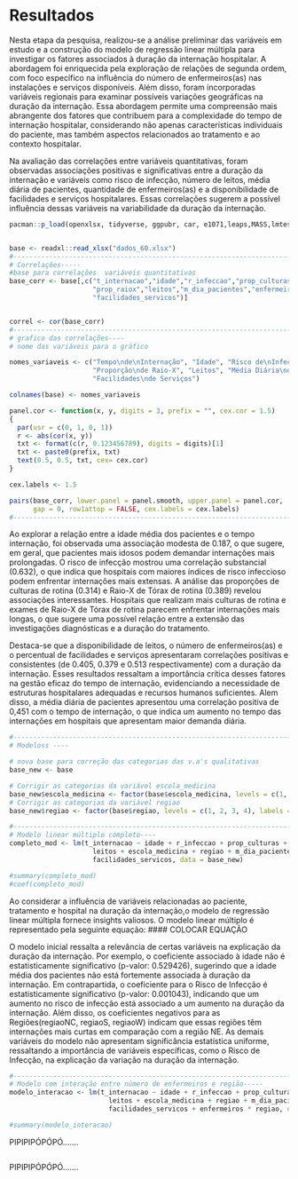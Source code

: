 # Resultados

  Nesta etapa da pesquisa, realizou-se a análise preliminar das variáveis em estudo e a construção do modelo de regressão linear
múltipla para investigar os fatores associados à duração da internação hospitalar. A abordagem foi enriquecida pela exploração de
relações de segunda ordem, com foco específico na influência do número de enfermeiros(as) nas instalações e serviços disponíveis. 
Além disso, foram incorporadas variáveis regionais para examinar possíveis variações geográficas na duração da internação. Essa 
abordagem permite uma compreensão mais abrangente dos fatores que contribuem para a complexidade do tempo de internação hospitalar,
considerando não apenas características individuais do paciente, mas também aspectos relacionados ao tratamento e ao contexto 
hospitalar.

  Na avaliação das correlações entre variáveis quantitativas, foram observadas associações positivas e significativas entre a 
duração da internação e variáveis como risco de infecção, número de leitos, média diária de pacientes, quantidade de enfermeiros(as) 
e a disponibilidade de facilidades e serviços hospitalares. Essas correlações sugerem a possível influência dessas variáveis na
variabilidade da duração da internação.

```r
pacman::p_load(openxlsx, tidyverse, ggpubr, car, e1071,leaps,MASS,lmtest)


base <- readxl::read_xlsx("dados_60.xlsx")
#----------------------------------------------------------------------------------------------------------------------------------------
# Correlações-----
#base para correlações  variáveis quantitativas
base_corr <- base[,c("t_internacao","idade","r_infeccao","prop_culturas",
                     "prop_raiox","leitos","m_dia_pacientes","enfermeiros",
                     "facilidades_servicos")]


correl <- cor(base_corr)
#----------------------------------------------------------------------------------------------------------------------------------------
# grafico das correlações----
# nome das variáveis para o gráfico

nomes_variaveis <- c("Tempo\nde\nInternação", "Idade", "Risco de\nInfecção", "Proporção\nde Culturas",
                     "Proporção\nde Raio-X", "Leitos", "Média Diária\nde Pacientes", "Enfermeiros",
                     "Facilidades\nde Serviços") 

colnames(base) <- nomes_variaveis 

panel.cor <- function(x, y, digits = 3, prefix = "", cex.cor = 1.5)
{
  par(usr = c(0, 1, 0, 1))
  r <- abs(cor(x, y))
  txt <- format(c(r, 0.123456789), digits = digits)[1]
  txt <- paste0(prefix, txt)
  text(0.5, 0.5, txt, cex= cex.cor)
}

cex.labels <- 1.5

pairs(base_corr, lower.panel = panel.smooth, upper.panel = panel.cor,
      gap = 0, row1attop = FALSE, cex.labels = cex.labels)
#----------------------------------------------------------------------------------------------------------------------------------------
```

  Ao explorar a relação entre a idade média dos pacientes e o tempo internação, foi observada uma associação modesta de 0.187, 
o que sugere, em geral, que pacientes mais idosos podem demandar internações mais prolongadas. O risco de infecção mostrou uma 
correlação substancial (0.632), o que indica que hospitais com maiores índices de risco infeccioso podem enfrentar internações mais
extensas.
  A análise das proporções de culturas de rotina (0.314) e Raio-X de Tórax de rotina (0.389) revelou associações interessantes.
Hospitais que realizam mais culturas de rotina e exames de Raio-X de Tórax de rotina parecem enfrentar internações mais longas, o que
sugere uma possível relação entre a extensão das investigações diagnósticas e a duração do tratamento.

  Destaca-se que a disponibilidade de leitos, o número de enfermeiros(as) e o percentual de facilidades e serviços apresentaram
correlações positivas e consistentes (de 0.405, 0.379 e 0.513 respectivamente) com a duração da internação. Esses resultados ressaltam 
a importância crítica desses fatores na gestão eficaz do tempo de internação, evidenciando a necessidade de estruturas hospitalares
adequadas e recursos humanos suficientes. Alem disso, a média diária de pacientes apresentou uma correlação positiva de 0,451 com o
tempo de internação, o que indica um aumento no tempo das internações em hospitais que apresentam maior demanda diária.

```r
#----------------------------------------------------------------------------------------------------------------------------------------
# Modeloss ----

# nova base para correção das categorias das v.a's qualitativas
base_new <- base

# Corrigir as categorias da variável escola_medicina
base_new$escola_medicina <- factor(base$escola_medicina, levels = c(1, 2), labels = c("Sim", "Não"))
# Corrigir as categorias da variável regiao
base_new$regiao <- factor(base$regiao, levels = c(1, 2, 3, 4), labels = c("NE", "NC", "S", "W"))

#----------------------------------------------------------------------------------------------------------------------------------------
# Modelo linear múltiplo completo----
completo_mod <- lm(t_internacao ~ idade + r_infeccao + prop_culturas + prop_raiox +
                     leitos + escola_medicina + regiao + m_dia_pacientes + enfermeiros + 
                     facilidades_servicos, data = base_new)

#summary(completo_mod)
#coef(completo_mod)
```

  Ao considerar a influência de variáveis relacionadas ao paciente, tratamento e hospital na duração da internação,o modelo de 
regressão linear múltipla fornece insights valiosos.  O modelo linear múltiplo é representado pela seguinte equação: 
#### COLOCAR EQUAÇÃO

  O modelo inicial ressalta a relevância de certas variáveis na explicação da duração da internação. Por exemplo, o coeficiente
associado à idade não é estatisticamente significativo (p-valor: 0.529426), sugerindo que a idade média dos pacientes não está
fortemente associada à duração da internação.
  Em contrapartida, o coeficiente para o Risco de Infecção é estatisticamente significativo (p-valor: 0.001043), indicando que um
aumento no risco de infecção está associado a um aumento na duração da internação. Além disso, os coeficientes negativos para as 
Regiões(regiaoNC, regiaoS, regiaoW) indicam que essas regiões têm internações mais curtas em comparação com a região NE. As demais
variáveis do modelo não apresentam significância estatística uniforme, ressaltando a importância de variáveis específicas, como o 
Risco de Infecção, na explicação da variação na duração da internação.

```r
#----------------------------------------------------------------------------------------------------------------------------------------
# Modelo com interação entre número de enfermeiros e região-----
modelo_interacao <- lm(t_internacao ~ idade + r_infeccao + prop_culturas + prop_raiox +
                         leitos + escola_medicina + regiao + m_dia_pacientes + enfermeiros + 
                         facilidades_servicos + enfermeiros * regiao, data = base_new)

#summary(modelo_interacao)
```


PIPIPIPÓPÓPÓ.......



```r


```

PIPIPIPÓPÓPÓ.......
